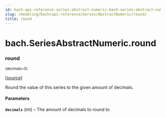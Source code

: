 ```yaml
---
id: bach-api-reference-series-abstract-numeric-bach-series-abstract-numeric-round
slug: /modeling/bach/api-reference/Series/AbstractNumeric/round/
title: round
---
```


# bach.SeriesAbstractNumeric.round

<div className="method">

### <span className="name">round</span>

<small className="parameter-list">(<span className="parameter" id="decimals">decimals=0</span>)</small>


&#8203;<span className="view-source">[[source]](https://github.com/objectiv/objectiv-analytics/blob/main/bach/bach/series/series_numeric.py)</span>

<div className="content">

Round the value of this series to the given amount of decimals.


#### Parameters

**`decimals`** (int) – The amount of decimals to round to



</div>


</div>
